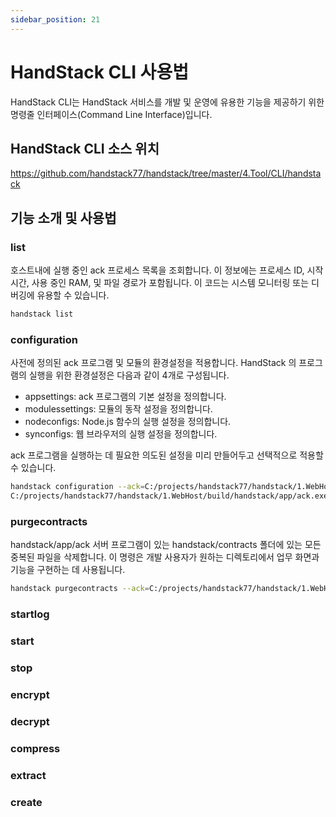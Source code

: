 ```yaml
---
sidebar_position: 21
---
```


# HandStack CLI 사용법

HandStack CLI는 HandStack 서비스를 개발 및 운영에 유용한 기능을 제공하기 위한 명령줄 인터페이스(Command Line Interface)입니다.

## HandStack CLI 소스 위치

https://github.com/handstack77/handstack/tree/master/4.Tool/CLI/handstack

## 기능 소개 및 사용법

### list

호스트내에 실행 중인 ack 프로세스 목록을 조회합니다. 이 정보에는 프로세스 ID, 시작 시간, 사용 중인 RAM, 및 파일 경로가 포함됩니다. 이 코드는 시스템 모니터링 또는 디버깅에 유용할 수 있습니다.

```bash
handstack list
```

### configuration

사전에 정의된 ack 프로그램 및 모듈의 환경설정을 적용합니다. HandStack 의 프로그램의 실행을 위한 환경설정은 다음과 같이 4개로 구성됩니다.

- appsettings: ack 프로그램의 기본 설정을 정의합니다.
- modulessettings: 모듈의 동작 설정을 정의합니다.
- nodeconfigs: Node.js 함수의 실행 설정을 정의합니다.
- synconfigs: 웹 브라우저의 실행 설정을 정의합니다.

ack 프로그램을 실행하는 데 필요한 의도된 설정을 미리 만들어두고 선택적으로 적용할 수 있습니다.

```bash
handstack configuration --ack=C:/projects/handstack77/handstack/1.WebHost/build/handstack/app/ack.exe --appsettings=ack.localhost.json
C:/projects/handstack77/handstack/1.WebHost/build/handstack/app/ack.exe
```

### purgecontracts

handstack/app/ack 서버 프로그램이 있는 handstack/contracts 폴더에 있는 모든 중복된 파일을 삭제합니다. 이 명령은 개발 사용자가 원하는 디렉토리에서 업무 화면과 기능을 구현하는 데 사용됩니다.

```bash
handstack purgecontracts --ack=C:/projects/handstack77/handstack/1.WebHost/build/handstack/app/ack.exe --directory=C:/projects/myapp/contracts
```

### startlog

### start

### stop

### encrypt

### decrypt

### compress

### extract

### create

